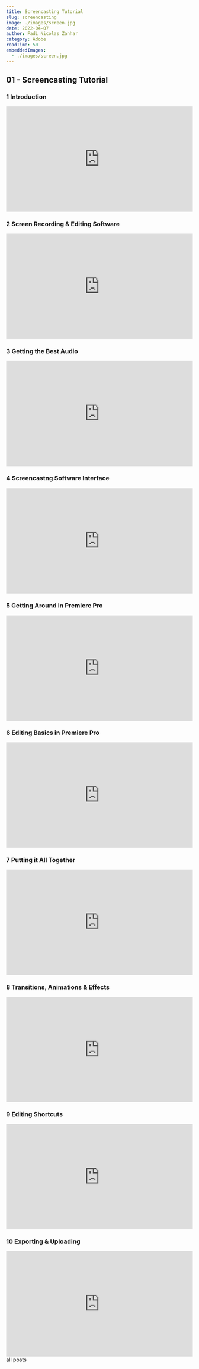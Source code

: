 ```yaml
---
title: Screencasting Tutorial
slug: screencasting
image: ./images/screen.jpg
date: 2022-04-07
author: Fadi Nicolas Zahhar
category: Adobe
readTime: 50
embeddedImages:
  - ./images/screen.jpg
---
```



<GatsbyImage
  image={getImage(props.embeddedImages[0])}
  alt="random stuff"
  className="first-inline-img"
/>

## 01 - Screencasting Tutorial

### 1 Introduction

<div style="padding:56.25% 0 0 0;position:relative;">
  <iframe
    src="https://player.vimeo.com/video/697271738?h=f28cd3e809&amp;badge=0&amp;autopause=0&amp;player_id=0&amp;app_id=58479"
    frameborder="0"
    allow="autoplay; fullscreen; picture-in-picture"
    allowfullscreen
    style="position:absolute;top:0;left:0;width:100%;height:100%;"
    title="01 - Screencasting Tutorial #1 - Introduction"
  ></iframe>
</div>
<script src="https://player.vimeo.com/api/player.js"></script>

### 2 Screen Recording & Editing Software

<div style="padding:56.25% 0 0 0;position:relative;">
  <iframe
    src="https://player.vimeo.com/video/697271791?h=87e42e4a8e&amp;badge=0&amp;autopause=0&amp;player_id=0&amp;app_id=58479"
    frameborder="0"
    allow="autoplay; fullscreen; picture-in-picture"
    allowfullscreen
    style="position:absolute;top:0;left:0;width:100%;height:100%;"
    title="02 - Screencasting Tutorial #2 - Screen Recording &amp;amp; Editing Software"
  ></iframe>
</div>
<script src="https://player.vimeo.com/api/player.js"></script>

### 3 Getting the Best Audio

<div style="padding:56.25% 0 0 0;position:relative;">
  <iframe
    src="https://player.vimeo.com/video/697271832?h=04c9576507&amp;badge=0&amp;autopause=0&amp;player_id=0&amp;app_id=58479"
    frameborder="0"
    allow="autoplay; fullscreen; picture-in-picture"
    allowfullscreen
    style="position:absolute;top:0;left:0;width:100%;height:100%;"
    title="03 - Screencasting Tutorial #3 - Getting the Best Audio"
  ></iframe>
</div>
<script src="https://player.vimeo.com/api/player.js"></script>

### 4 Screencastng Software Interface

<div style="padding:56.25% 0 0 0;position:relative;">
  <iframe
    src="https://player.vimeo.com/video/697271871?h=9bd0248576&amp;badge=0&amp;autopause=0&amp;player_id=0&amp;app_id=58479"
    frameborder="0"
    allow="autoplay; fullscreen; picture-in-picture"
    allowfullscreen
    style="position:absolute;top:0;left:0;width:100%;height:100%;"
    title="04 - Screencasting Tutorial #4 - Screencastng Software Interface"
  ></iframe>
</div>
<script src="https://player.vimeo.com/api/player.js"></script>

### 5 Getting Around in Premiere Pro

<div style="padding:56.25% 0 0 0;position:relative;">
  <iframe
    src="https://player.vimeo.com/video/697271904?h=e67369011b&amp;badge=0&amp;autopause=0&amp;player_id=0&amp;app_id=58479"
    frameborder="0"
    allow="autoplay; fullscreen; picture-in-picture"
    allowfullscreen
    style="position:absolute;top:0;left:0;width:100%;height:100%;"
    title="05 - Screencasting Tutorial #5 - Getting Around in Premiere Pro"
  ></iframe>
</div>
<script src="https://player.vimeo.com/api/player.js"></script>

### 6 Editing Basics in Premiere Pro

<div style="padding:56.25% 0 0 0;position:relative;">
  <iframe
    src="https://player.vimeo.com/video/697271927?h=406fcc9f99&amp;badge=0&amp;autopause=0&amp;player_id=0&amp;app_id=58479"
    frameborder="0"
    allow="autoplay; fullscreen; picture-in-picture"
    allowfullscreen
    style="position:absolute;top:0;left:0;width:100%;height:100%;"
    title="06 - Screenasting Tutorial #6 - Editing Basics in Premiere Pro"
  ></iframe>
</div>
<script src="https://player.vimeo.com/api/player.js"></script>

### 7 Putting it All Together

<div style="padding:56.25% 0 0 0;position:relative;">
  <iframe
    src="https://player.vimeo.com/video/697271951?h=09dfe375bc&amp;badge=0&amp;autopause=0&amp;player_id=0&amp;app_id=58479"
    frameborder="0"
    allow="autoplay; fullscreen; picture-in-picture"
    allowfullscreen
    style="position:absolute;top:0;left:0;width:100%;height:100%;"
    title="07 - Screencasting Tutorial #7 - Putting it All Together"
  ></iframe>
</div>
<script src="https://player.vimeo.com/api/player.js"></script>

### 8 Transitions, Animations & Effects

<div style="padding:56.25% 0 0 0;position:relative;">
  <iframe
    src="https://player.vimeo.com/video/697271978?h=c0f925a90e&amp;badge=0&amp;autopause=0&amp;player_id=0&amp;app_id=58479"
    frameborder="0"
    allow="autoplay; fullscreen; picture-in-picture"
    allowfullscreen
    style="position:absolute;top:0;left:0;width:100%;height:100%;"
    title="08 - Screencasting Tutorial #8 - Transitions, Animations &amp;amp; Effects"
  ></iframe>
</div>
<script src="https://player.vimeo.com/api/player.js"></script>

### 9 Editing Shortcuts

<div style="padding:56.25% 0 0 0;position:relative;">
  <iframe
    src="https://player.vimeo.com/video/697272022?h=cfdde6c930&amp;badge=0&amp;autopause=0&amp;player_id=0&amp;app_id=58479"
    frameborder="0"
    allow="autoplay; fullscreen; picture-in-picture"
    allowfullscreen
    style="position:absolute;top:0;left:0;width:100%;height:100%;"
    title="09 - Screencasting Tutorial #9 - Editing Shortcuts"
  ></iframe>
</div>
<script src="https://player.vimeo.com/api/player.js"></script>

### 10 Exporting & Uploading

<div style="padding:56.25% 0 0 0;position:relative;">
  <iframe
    src="https://player.vimeo.com/video/697272054?h=ec91df426f&amp;badge=0&amp;autopause=0&amp;player_id=0&amp;app_id=58479"
    frameborder="0"
    allow="autoplay; fullscreen; picture-in-picture"
    allowfullscreen
    style="position:absolute;top:0;left:0;width:100%;height:100%;"
    title="10 - Screencasting Tutorial #10 - Exporting &amp;amp; Uploading"
  ></iframe>
</div>
<script src="https://player.vimeo.com/api/player.js"></script>

<Link to="/posts" className="btn center-btn">
  all posts
</Link>

